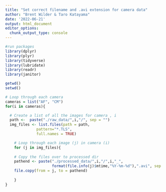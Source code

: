 ```yaml
---
title: "Set correct filename and .avi extension for camera data"
author: "Brent Wilder & Taro Katayama"
date: '2022-06-21'
output: html_document
editor_options: 
  chunk_output_type: console
---
```


```r
#run packages
library(dplyr)
library(plyr)
library(tidyverse)
library(lubridate)
library(readr)
library(janitor)
```

```r
getwd()
setwd()

# Loop through each camera
cameras = list("AF", "CM")
for(i in cameras){

  # Create a list of all the images for camera , i
  path <-  paste("./raw_data/",i,"/", sep = "")
  img_files <- list.files(path = path,
              pattern="*.TLS", 
              full.names = TRUE)

    # Loop through each image (j) in camera (i)
    for (j in img_files){
  
    # Copy the files over to processed dir
    pathend <- paste("./processed_data/",i,"/",i,"_",
                     format(file.info(j)$mtime,"%Y-%m-%d"),".avi", sep = "")
    file.copy(from = j, to = pathend)
 
    }
}

```


